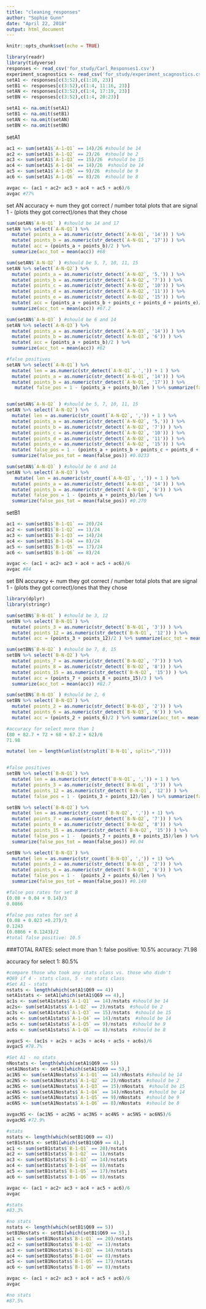```yaml
---
title: "cleaning_responses"
author: "Sophie Gunn"
date: "April 22, 2018"
output: html_document
---
```


```r
knitr::opts_chunk$set(echo = TRUE)
```

```r
library(readr)
library(tidyverse)
responses <- read_csv('for_study/Carl_Responses1.csv')
experiment_scagnostics <- read_csv('for_study/experiment_scagnostics.csv')
setA1 <- responses[c(3:52),c(1:10, 23)]
setB1 <- responses[c(3:52),c(1:4, 11:16, 23)]
setAN <- responses[c(3:52),c(1:4, 17:19, 23)]
setBN <- responses[c(3:52),c(1:4, 20:23)]

setA1 <- na.omit(setA1)
setB1 <- na.omit(setB1)
setAN <- na.omit(setAN)
setBN <- na.omit(setBN)
```

setA1
```r
ac1 <- sum(setA1$`A-1-Q1` == 14)/26 #should be 14
ac2 <- sum(setA1$`A-1-Q2` == 2)/26  #should be 2
ac3 <- sum(setA1$`A-1-Q3` == 15)/26  #should be 15
ac4 <- sum(setA1$`A-1-Q4` == 14)/26  #should be 14
ac5 <- sum(setA1$`A-1-Q5` == 9)/26  #should be 9
ac6 <- sum(setA1$`A-1-Q6` == 8)/26  #should be 8

avgac <- (ac1 + ac2+ ac3 + ac4 + ac5 + ac6)/6
avgac #77%
```

set AN
accuracy <- num they got correct / number total plots that are signal 
1 - (plots they got correct)/ones that they chose
```r
sum(setAN$`A-N-Q1` ) #should be 14 and 17
setAN %>% select(`A-N-Q1`) %>% 
  mutate( points_a = as.numeric(str_detect(`A-N-Q1`, '14')) ) %>% 
  mutate( points_b = as.numeric(str_detect(`A-N-Q1`, '17')) ) %>% 
  mutate( acc = (points_a + points_b)/2 ) %>% 
  summarize(acc_tot = mean(acc)) #68

sum(setAN$`A-N-Q2` ) #should be 5, 7, 10, 11, 15
setAN %>% select(`A-N-Q2`) %>% 
  mutate( points_a = as.numeric(str_detect(`A-N-Q2`, '5,')) ) %>% 
  mutate( points_b = as.numeric(str_detect(`A-N-Q2`, '7')) ) %>% 
  mutate( points_c = as.numeric(str_detect(`A-N-Q2`, '10')) ) %>% 
  mutate( points_d = as.numeric(str_detect(`A-N-Q2`, '11')) ) %>% 
  mutate( points_e = as.numeric(str_detect(`A-N-Q2`, '15')) ) %>% 
  mutate( acc = (points_a + points_b + points_c + points_d + points_e)/5 ) %>%
  summarize(acc_tot = mean(acc)) #67.2

sum(setAN$`A-N-Q3` ) #should be 6 and 14
setAN %>% select(`A-N-Q3`) %>% 
  mutate( points_a = as.numeric(str_detect(`A-N-Q3`, '14')) ) %>% 
  mutate( points_b = as.numeric(str_detect(`A-N-Q3`, '6')) ) %>% 
  mutate( acc = (points_a + points_b)/2 ) %>% 
  summarize(acc_tot = mean(acc)) #62

#false positives
setAN %>% select(`A-N-Q1`) %>% 
  mutate( len = as.numeric(str_detect(`A-N-Q1`, ',')) + 1 ) %>%  
  mutate( points_a = as.numeric(str_detect(`A-N-Q1`, '14')) ) %>% 
  mutate( points_b = as.numeric(str_detect(`A-N-Q1`, '17')) ) %>% 
   mutate( false_pos = 1 - (points_a + points_b)/len ) %>% summarize(false_pos_tot = mean(false_pos)) #0.0800


sum(setAN$`A-N-Q2` ) #should be 5, 7, 10, 11, 15
setAN %>% select(`A-N-Q2`) %>% 
  mutate( len = as.numeric(str_count(`A-N-Q2`, ',')) + 1 ) %>%  
  mutate( points_a = as.numeric(str_detect(`A-N-Q2`, '5,')) ) %>% 
  mutate( points_b = as.numeric(str_detect(`A-N-Q2`, '7')) ) %>% 
  mutate( points_c = as.numeric(str_detect(`A-N-Q2`, '10')) ) %>% 
  mutate( points_d = as.numeric(str_detect(`A-N-Q2`, '11')) ) %>% 
  mutate( points_e = as.numeric(str_detect(`A-N-Q2`, '15')) ) %>% 
  mutate( false_pos = 1 - (points_a + points_b + points_c + points_d + points_e)/len )%>% 
  summarize(false_pos_tot = mean(false_pos)) #0.0233

sum(setAN$`A-N-Q3` ) #should be 6 and 14
setAN %>% select(`A-N-Q3`) %>% 
   mutate( len = as.numeric(str_count(`A-N-Q3`, ',')) + 1 ) %>%  
  mutate( points_a = as.numeric(str_detect(`A-N-Q3`, '14')) ) %>% 
  mutate( points_b = as.numeric(str_detect(`A-N-Q3`, '6')) ) %>% 
  mutate( false_pos = 1 - (points_a + points_b)/len ) %>% 
  summarize(false_pos_tot = mean(false_pos)) #0.270
```

setB1
```r
ac1 <- sum(setB1$`B-1-Q1` == 20)/24
ac2 <- sum(setB1$`B-1-Q2` == 1)/24
ac3 <- sum(setB1$`B-1-Q3` == 14)/24 
ac4 <- sum(setB1$`B-1-Q4` == 8)/24 
ac5 <- sum(setB1$`B-1-Q5` == 17)/24 
ac6 <- sum(setB1$`B-1-Q6` == 8)/24

avgac <- (ac1 + ac2+ ac3 + ac4 + ac5 + ac6)/6
avgac #84
```

set BN
accuracy <- num they got correct / number total plots that are signal 
1 - (plots they got correct)/ones that they chose
```r
library(dplyr)
library(stringr)

sum(setBN$`B-N-Q1` ) #should be 3, 12
setBN %>% select(`B-N-Q1`) %>% 
  mutate( points_3 = as.numeric(str_detect(`B-N-Q1`, '3')) ) %>% 
  mutate( points_12 = as.numeric(str_detect(`B-N-Q1`, '12')) ) %>% 
  mutate( acc = (points_3 + points_12)/2 ) %>% summarize(acc_tot = mean(acc)) #80

sum(setBN$`B-N-Q2` ) #should be 7, 8, 15
setBN %>% select(`B-N-Q2`) %>% 
  mutate( points_7 = as.numeric(str_detect(`B-N-Q2`, '7')) ) %>% 
  mutate( points_8 = as.numeric(str_detect(`B-N-Q2`, '8')) ) %>% 
  mutate( points_15 = as.numeric(str_detect(`B-N-Q2`, '15')) ) %>% 
  mutate( acc = (points_7 + points_8 + points_15)/3 ) %>% 
  summarize(acc_tot = mean(acc)) #82.7

sum(setBN$`B-N-Q3` ) #should be 2, 6
setBN %>% select(`B-N-Q3`) %>% 
  mutate( points_2 = as.numeric(str_detect(`B-N-Q3`, '2')) ) %>% 
  mutate( points_6 = as.numeric(str_detect(`B-N-Q3`, '6')) ) %>% 
  mutate( acc = (points_2 + points_6)/2 ) %>% summarize(acc_tot = mean(acc)) #72

#accuracy for select more than 1 
(80 + 82.7 + 72 + 68 + 67.2 + 62)/6
71.98

mutate( len = length(unlist(strsplit(`B-N-Q1`, split=","))))


#false positives
setBN %>% select(`B-N-Q1`) %>% 
  mutate( len = as.numeric(str_detect(`B-N-Q1`, ',')) + 1 ) %>%  
  mutate( points_3 = as.numeric(str_detect(`B-N-Q1`, '3')) ) %>% 
  mutate( points_12 = as.numeric(str_detect(`B-N-Q1`, '12')) ) %>% 
  mutate( false_pos = 1 - (points_3 + points_12)/len ) %>% summarize(false_pos_tot = mean(false_pos)) #0.0800

setBN %>% select(`B-N-Q2`) %>% 
  mutate( len = as.numeric(str_count(`B-N-Q2`, ',')) + 1) %>% 
  mutate( points_7 = as.numeric(str_detect(`B-N-Q2`, '7')) ) %>% 
  mutate( points_8 = as.numeric(str_detect(`B-N-Q2`, '8')) ) %>% 
  mutate( points_15 = as.numeric(str_detect(`B-N-Q2`, '15')) ) %>% 
  mutate( false_pos = 1 -  (points_7 + points_8 + points_15)/len ) %>% 
  summarize(false_pos_tot = mean(false_pos)) #0.04

setBN %>% select(`B-N-Q3`) %>% 
  mutate( len = as.numeric(str_count(`B-N-Q3`, ',')) + 1) %>% 
  mutate( points_2 = as.numeric(str_detect(`B-N-Q3`, '2')) ) %>% 
  mutate( points_6 = as.numeric(str_detect(`B-N-Q3`, '6')) ) %>% 
  mutate( false_pos = 1 -  (points_2 + points_6)/len ) %>% 
  summarize(false_pos_tot = mean(false_pos)) #0.140

#false pos rates for set B
(0.08 + 0.04 + 0.14)/3
0.0866

#false pos rates for set A
(0.08 + 0.023 +0.27)/3
0.1243
(0.0866 + 0.1243)/2
#total false positive: 10.5
```

###TOTAL RATES:
select more than 1:
false positive: 10.5%
accuracy: 71.98

accuracy for select 1: 80.5%

```r
#compare those who took any stats class vs. those who didn't
#Q69 if 4 - stats class, 5 - no stats class
#Set A1 - stats
nstats <- length(which(setA1$Q69 == 4))
setA1stats <- setA1[which(setA1$Q69 == 4),]
ac1s <- sum(setA1stats$`A-1-Q1` == 14)/nstats #should be 14
ac2s<- sum(setA1stats$`A-1-Q2` == 2)/nstats  #should be 2
ac3s <- sum(setA1stats$`A-1-Q3` == 15)/nstats  #should be 15
ac4s <- sum(setA1stats$`A-1-Q4` == 14)/nstats  #should be 14
ac5s <- sum(setA1stats$`A-1-Q5` == 9)/nstats  #should be 9
ac6s <- sum(setA1stats$`A-1-Q6` == 8)/nstats  #should be 8

avgacS <- (ac1s + ac2s + ac3s + ac4s + ac5s + ac6s)/6
avgacS #78.7%

#Set A1 - no stats
nNostats <- length(which(setA1$Q69 == 5))
setA1Nostats <- setA1[which(setA1$Q69 == 5),]
ac1NS <- sum(setA1Nostats$`A-1-Q1` == 14)/nNostats #should be 14
ac2NS <- sum(setA1Nostats$`A-1-Q2` == 2)/nNostats  #should be 2
ac3NS <- sum(setA1Nostats$`A-1-Q3` == 15)/nNostats  #should be 15
ac4NS <- sum(setA1Nostats$`A-1-Q4` == 14)/nNostats  #should be 14
ac5NS <- sum(setA1Nostats$`A-1-Q5` == 9)/nNostats  #should be 9
ac6NS <- sum(setA1Nostats$`A-1-Q6` == 8)/nNostats  #should be 8

avgacNS <- (ac1NS + ac2NS + ac3NS + ac4NS + ac5NS + ac6NS)/6
avgacNS #72.9%
```

```r
#stats
nstats <- length(which(setB1$Q69 == 4))
setB1stats <- setB1[which(setB1$Q69 == 4),]
ac1 <- sum(setB1stats$`B-1-Q1` == 20)/nstats
ac2 <- sum(setB1stats$`B-1-Q2` == 1)/nstats
ac3 <- sum(setB1stats$`B-1-Q3` == 14)/nstats 
ac4 <- sum(setB1stats$`B-1-Q4` == 8)/nstats 
ac5 <- sum(setB1stats$`B-1-Q5` == 17)/nstats 
ac6 <- sum(setB1stats$`B-1-Q6` == 8)/nstats

avgac <- (ac1 + ac2+ ac3 + ac4 + ac5 + ac6)/6
avgac

#stats
#83.3%

#no stats
nstats <- length(which(setB1$Q69 == 5))
setB1Nostats <- setB1[which(setB1$Q69 == 5),]
ac1 <- sum(setB1Nostats$`B-1-Q1` == 20)/nstats
ac2 <- sum(setB1Nostats$`B-1-Q2` == 1)/nstats
ac3 <- sum(setB1Nostats$`B-1-Q3` == 14)/nstats 
ac4 <- sum(setB1Nostats$`B-1-Q4` == 8)/nstats 
ac5 <- sum(setB1Nostats$`B-1-Q5` == 17)/nstats 
ac6 <- sum(setB1Nostats$`B-1-Q6` == 8)/nstats

avgac <- (ac1 + ac2+ ac3 + ac4 + ac5 + ac6)/6
avgac

#no stats
#87.5%
```
